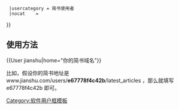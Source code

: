 {{Userbox
  |border-c = rgba(229,140,124,1)
  |id-c     = #fff
  |id       = 简书
  |info-s   = 8
  |info-c   = rgba(229,140,124,1)
  |info     = 这个用户使用[[简书]]。<br />{{#if:{{{home|}}}|[http://www.jianshu.com/users/{{{home}}} 去Ta的主页看看]}}
  |usercategory = 简书使用者
  |nocat    = {{{nocat|}}}
}}<noinclude>{{Clear}}
== 使用方法 ==
<nowiki>{{User jianshu|home="你的简书域名"}}</nowiki>

比如，假设你的简书地址是 www.jianshu.com/users/'''e67778f4c42b'''/latest_articles ，那么就填写 e67778f4c42b 即可。
[[Category:软件用户框模板]]</noinclude>